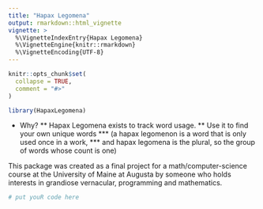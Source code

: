```yaml
---
title: "Hapax Legomena"
output: rmarkdown::html_vignette
vignette: >
  %\VignetteIndexEntry{Hapax Legomena}
  %\VignetteEngine{knitr::rmarkdown}
  %\VignetteEncoding{UTF-8}
---
```


```r
knitr::opts_chunk$set(
  collapse = TRUE,
  comment = "#>"
)
```

```r
library(HapaxLegomena)
```
* Why?
** Hapax Legomena exists to track word usage.
** Use it to find your own unique words
*** (a hapax legomenon is a word that is only used once in a work,
*** and hapax legomena is the plural, so the group of words whose count is one)

This package was created as a final project for a math/computer-science course
at the University of Maine at Augusta by someone who holds interests in
grandiose vernacular, programming and mathematics.

```r
# put youR code here

```
